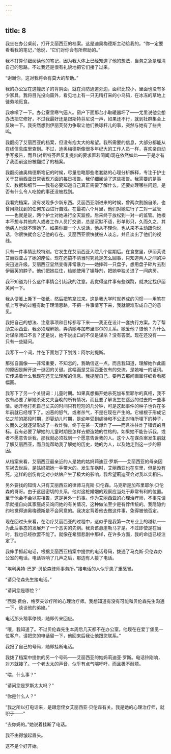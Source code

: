```yaml
---
---
---
```

title: 8
---




我坐在办公桌前，打开艾丽西亚的档案。这是迪奥梅德斯主动给我的。“你一定要看看我的笔记，”他说，“它们对你会有所帮助的。”

我不打算仔细阅读他的笔记，因为我大体上已经知道了他的想法，当务之急是理清自己的思路。不过我还是很有礼貌地把它们接了过来。

“谢谢你。这对我将会有莫大的帮助。”

我的办公室在这幢房子的背阴面，就在消防通道旁边，面积比较小，里面也没有多少家具。我将目光投向窗外，看见地上有一只无精打采的小乌鸫，在冰冻的草地上徒劳地觅食。

我哆嗦了一下。办公室里寒气逼人。窗户下面那台小取暖器坏了——尤里说他会想办法把它修好，不过我最好还是跟斯特芬尼说一声，如果还不行，就到社群集会上反映一下。我突然想到伊丽芙努力争取让他们换球杆儿的事，突然与她有了些共鸣。

我翻阅了艾丽西亚的档案，但没有抱太大的希望。我所需要的信息，大部分都能从在线信息库里查到。不过，迪奥梅德斯像很多年纪大的工作人员一样，喜欢亲自动手写报告，而且(对斯特芬尼反复提出的要求置若罔闻)现在依然如此——于是才有了我面前这份被翻烂了的档案。

我翻阅迪奥梅德斯笔记的时候，尽量忽略那些老套路的心理分析解释，专注于护士关于艾丽西亚日常表现方面的每日报告。我仔细阅读了这些报告。我需要的是事实、数据和细节——我有必要知道自己真正需要了解什么，还要处理哪些问题，是否有什么令人吃惊的事还没被找到。

我看完档案，没有发现多少新东西。艾丽西亚刚进来的时候，曾两次割腕自杀，也曾用能找到的任何东西进行自残。在最初六个月里，他们对她进行了二对一监管——也就是说，两个护士对她进行全天监控。后来终于放松到一对一的监管。她根本不想与其他病人或者工作人员打交道，总是沉默不语，形单影只，久而久之，其他病人也就不理她了。如果你跟一个人说话，他从不理你，也从来不主动跟你说话，你很快就会忘记他的存在。艾丽西亚很快就被人淡忘，并且淡出了他们的视线。

只有一件事情比较特别。它发生在艾丽西亚入院几个星期后。在食堂里，伊丽芙说艾丽西亚占了她的座位。现在还搞不清当时究竟是怎么回事，只知道两人之间的冲突迅速升级。艾丽西亚显然变得非常暴力——她摔碎一只盘子，想用盘子碎片去割伊丽芙的脖子。他们把她拦住，给她使用了镇静剂，把她单独关进了一间病房。

我不知道为什么这件事情会引起我的注意。我觉得这件事有些蹊跷，就决定找伊丽芙问一下。

我从便笺上撕下一张纸，然后把笔拿过来。这是我大学时就养成的习惯——用笔在纸上写字的过程有助于理清思路。不把一件事情写下来，我就很难形成自己的意见。

我把自己的想法、注意事项和目标都写下来——我正在设计一套执行方案。为了帮助艾丽西亚，我必须理解她，弄清她与加布里耶尔的关系。她爱他？恨他？为什么对谋杀闭口不言？还是说，她不说出口的不仅是谋杀？没有答案。现在还没有——只有一些疑问。

我写下一个词，并在下面划了下划线：阿尔刻提斯。

那张自画像——非常重要，不知怎的，我确信这一点。而且我知道，理解她作此画的原因是解开这一谜团的关键。这幅画是艾丽西亚仅有的交流，是她唯一的证词。它传递着什么我现在还无法理解的信息。我提醒自己，要再去那间画廊仔细看看那幅画。

我写下了另一个关键词：儿童时期。如果真想揭开她杀死加布里耶尔的真相，我不仅有必要了解她杀死丈夫当晚的所有情况，而且要了解发生在遥远的过去的一些事情。她开枪打死自己丈夫的时间只有短短的几分钟，可是这起事件的种子也许在多年前就已经埋下了。凶恶的怒气，或者杀气，不是在现在产生的。它植根于形成记忆之前的那段时期，即婴幼儿时期，是幼年受到虐待和不公正对待所埋下的种子，久而久之就逐渐形成了一枚炸弹，终于在某一天爆炸了——而且往往炸了错误的目标。我有必要了解她的儿童时期是怎样去塑造她的性格的。如果她不能告诉我，或者不愿意告诉我，那我就必须找到一个愿意告诉我的人。这个人在谋杀案发生前就了解艾丽西亚，而且能帮助我了解她的历史，她的为人，以及她走到这一步的原因。

从档案来看，艾丽西亚最亲近的人是她的姑妈莉迪亚·罗斯——艾丽西亚的母亲因车祸去世后，是姑妈把她一手带大的。发生车祸时，艾丽西亚也在车里，但是没有死。这样的创伤肯定对小姑娘产生了极大的影响。我希望莉迪亚会对我以实相告。

另外要找的知情人只有艾丽西亚的律师马克斯·贝伦森。马克斯是加布里耶尔·贝伦森的哥哥。由于这层密切的关系，他对这桩婚姻的观察应当处于非常有利的位置。至于他会不会以实相告，这是另外一码事。作为艾丽西亚的心理治疗师，不事先请示就擅自向其家庭成员询问她的有关情况，这种做法至少是有悖传统的。我隐隐约约地觉得迪奥梅德斯是不会同意的。我决定背着他去做这件事，免得被他否定。

现在回过头来看，在治疗艾丽西亚的过程中，这似乎是我第一次专业上的越轨——为此后事态的发展开了一个恶劣的先例。我真该悬崖勒马才是。不过即使是在当时，我也已经欲罢不能了。就像在希腊悲剧中那样，在许多方面，我的命运已经注定了。

我伸手抓起电话，根据艾丽西亚档案中提供的电话号码，拨通了马克斯·贝伦森办公室的电话。电话铃响了几声之后，那边有人接了电话。

“埃利奥特-巴罗-贝伦森律师事务所。”接电话的人似乎患了重感冒。

“请贝伦森先生接电话。”

“请问您是哪位？”

“西奥·费伯，格罗夫诊疗所的心理治疗师。我想知道有没有可能和贝伦森先生沟通一下，谈谈他的弟媳。”

电话那头稍事停顿，随即传来回应。

“哦，我知道了。不过贝伦森先生本周后几天都不在办公室。他现在在爱丁堡见一位客户。请把您的电话留一下，他回来后我让他跟您联系。”

我报了自己的号码，随即挂断电话。

我拨了档案中提供的另一个号码——艾丽西亚的姑妈莉迪亚·罗斯。电话铃刚响，对方就接了。一个老太太的声音，似乎有点气喘吁吁，而且极不耐烦。

“喂，什么事？”

“请问您是罗斯太太吗？”

“你是什么人？”

“我之所以打电话来，是跟您侄女艾丽西亚·贝伦森有关。我是她的心理治疗师，就职于——”

“去你妈的。”她说着挂断了电话。

我不由得皱起眉头。

这不是个好开始。